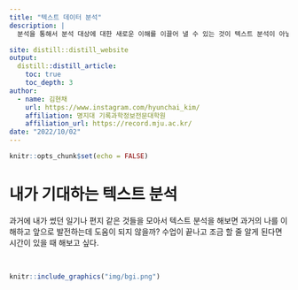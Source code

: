 ```yaml
---
title: "텍스트 데이터 분석"
description: |
  분석을 통해서 분석 대상에 대한 새로운 이해를 이끌어 낼 수 있는 것이 텍스트 분석이 아닐까 생각한다. 무엇일지는 알 수 없지만 미래에 새로운 것을 만들어내는 과정이 되었으면 좋겠다.

site: distill::distill_website
output:
  distill::distill_article:
    toc: true
    toc_depth: 3  
author:
  - name: 김현채 
    url: https://www.instagram.com/hyunchai_kim/
    affiliation: 명지대 기록과학정보전문대학원
    affiliation_url: https://record.mju.ac.kr/   
date: "2022/10/02" 
---
```


```r
knitr::opts_chunk$set(echo = FALSE)
```


# 내가 기대하는 텍스트 분석

과거에 내가 썼던 일기나 편지 같은 것들을 모아서 텍스트 분석을 해보면 과거의 나를 이해하고 앞으로 발전하는데 도움이 되지 않을까? 수업이 끝나고 조금 할 줄 알게 된다면 시간이 있을 때 해보고 싶다.

<br>

```r
knitr::include_graphics("img/bgi.png")
```

